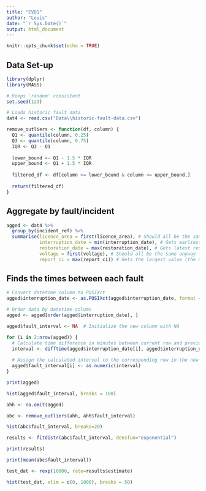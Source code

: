 ```yaml
---
title: "EVD1"
author: "Louis"
date: "`r Sys.Date()`"
output: html_document
---
```


```r
knitr::opts_chunk$set(echo = TRUE)
```

## Data Set-up

```r
library(dplyr)
library(MASS)

# Keeps 'random' consistent
set.seed(123)

# Loads historic fault data
dat4 <- read.csv("Data\\historic-fault-data.csv")

```

```r
remove_outliers <- function(df, column) {
  Q1 <- quantile(column, 0.25)
  Q3 <- quantile(column, 0.75)
  IQR <- Q3 - Q1
  
  lower_bound <- Q1 - 1.5 * IQR
  upper_bound <- Q1 + 1.5 * IQR
  
  filtered_df <- df[column >= lower_bound & column <= upper_bound,]
  
  return(filtered_df)
}
```

## Aggregate by fault/incident

```r
agged <- dat4 %>%
  group_by(incident_ref) %>%
  summarise(licence_area = first(licence_area), # Should all be the same anyway
            interruption_date = min(interruption_date), # Gets earliest interruption date (will be from stage 1)
            restoration_date = max(restoration_date), # Gets latest restoration date (will be from last stage)
            voltage = first(voltage), # Should all be the same anyway
            report_ci = max(report_ci)) # Gets the largest value (the max number of customers off simultaneously)
```

## Finds the times between each fault
```r
# Convert datetime column to POSIXct
agged$interruption_date <- as.POSIXct(agged$interruption_date, format = "%d/%m/%Y %H:%M:%S")

# Order data by datetime column
agged <- agged[order(agged$interruption_date), ]

agged$fault_interval <- NA  # Initialize the new column with NA

for (i in 2:nrow(agged)) {
  # Calculate time difference in minutes between current row and previous row
  interval <- difftime(agged$interruption_date[i], agged$interruption_date[i - 1], units = "secs")
  
  # Assign the calculated interval to the corresponding row in the new column
  agged$fault_interval[i] <- as.numeric(interval)
}

print(agged)
```

```r
hist(agged$fault_interval, breaks = 100)

ahh <- na.omit(agged)

abc <- remove_outliers(ahh, ahh$fault_interval)

hist(abc$fault_interval, breaks=20)
```

```r
results <- fitdistr(abc$fault_interval, densfun="exponential")

print(results)

print(mean(abc$fault_interval))

test_dat <- rexp(10000, rate=results$estimate)

hist(test_dat, xlim = c(0, 1000), breaks = 50)
```

